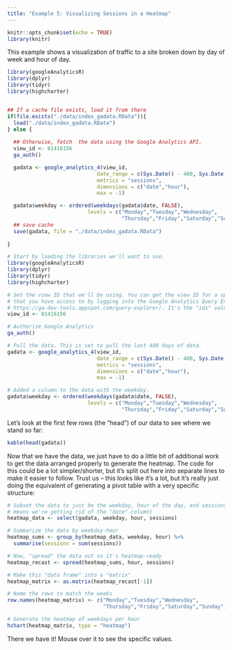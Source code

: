 ```yaml
---
title: "Example 5: Visualizing Sessions in a Heatmap"
---
```


```r
knitr::opts_chunk$set(echo = TRUE)
library(knitr)
```

This example shows a visualization of traffic to a site broken down by day of week and hour of day.

```r
library(googleAnalyticsR)
library(dplyr)
library(tidyr)
library(highcharter)


## If a cache file exists, load it from there
if(file.exists("./data/index_gadata.RData")){
  load("./data/index_gadata.RData")
} else {
  
  ## Otherwise, fetch  the data using the Google Analytics API.
  view_id <- 81416156
  ga_auth()

  gadata <- google_analytics_4(view_id, 
                             date_range = c(Sys.Date() - 400, Sys.Date()),
                             metrics = "sessions", 
                             dimensions = c("date","hour"),
                             max = -1)

  gadata$weekday <- ordered(weekdays(gadata$date, FALSE), 
                          levels = c("Monday","Tuesday","Wednesday",
                                     "Thursday","Friday","Saturday","Sunday")) 
  ## save cache
  save(gadata, file = "./data/index_gadata.RData")
  
}

```

```r
# Start by loading the libraries we'll want to use.
library(googleAnalyticsR)
library(dplyr)
library(tidyr)
library(highcharter)

# Set the view ID that we'll be using. You can get the view ID for a specific view
# that you have access to by logging into the Google Analytics Query Explorer at
# https://ga-dev-tools.appspot.com/query-explorer/. It's the "ids" value.
view_id <- 81416156

# Authorize Google Analytics
ga_auth()

# Pull the data. This is set to pull the last 400 days of data.
gadata <- google_analytics_4(view_id, 
                             date_range = c(Sys.Date() - 400, Sys.Date()),
                             metrics = "sessions", 
                             dimensions = c("date","hour"),
                             max = -1)

# Added a column to the data with the weekday.
gadata$weekday <- ordered(weekdays(gadata$date, FALSE), 
                          levels = c("Monday","Tuesday","Wednesday",
                                     "Thursday","Friday","Saturday","Sunday")) 
```
Let's look at the first few rows (the "head") of our data to see where we stand so far:

```r
kable(head(gadata))
```

Now that we have the data, we just have to do a little bit of additional work to get the data arranged properly to generate the heatmap. The code for this could be a lot simpler/shorter, but it's split out here into separate lines to make it easier to follow. Trust us -- this looks like it's a lot, but it's really just doing the equivalent of generating a pivot table with a very specific structure:

```r

# Subset the data to just be the weekday, hour of the day, and sessions. (This
# means we're getting rid of the "date" column)
heatmap_data <- select(gadata, weekday, hour, sessions)

# Summarize the data by weekday-hour
heatmap_sums <- group_by(heatmap_data, weekday, hour) %>%
  summarise(sessions = sum(sessions))

# Now, "spread" the data out so it's heatmap-ready
heatmap_recast <- spread(heatmap_sums, hour, sessions)

# Make this "data frame" into a "matrix"
heatmap_matrix <- as.matrix(heatmap_recast[-1])

# Name the rows to match the weeks
row.names(heatmap_matrix) <- c("Monday","Tuesday","Wednesday",
                               "Thursday","Friday","Saturday","Sunday")

# Generate the heatmap of weekdays per hour
hchart(heatmap_matrix, type = "heatmap")

```

There we have it! Mouse over it to see the specific values.